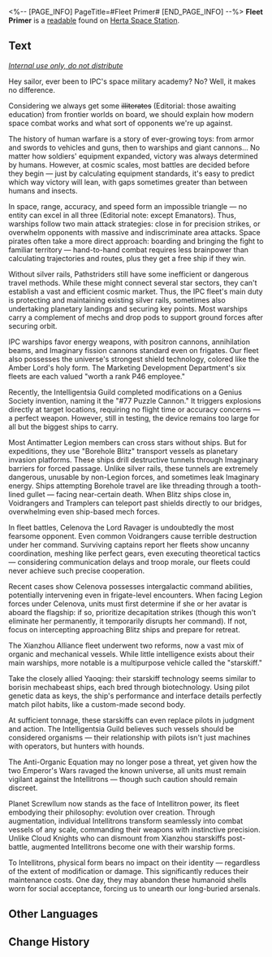 <%-- [PAGE_INFO]
PageTitle=#Fleet Primer#
[END_PAGE_INFO] --%>
{{Readable Infobox
|id           = 529
|partIds      = 190857
|title        = 
|image        = Item Journal.png
|world        = Herta Space Station
|parts        = 1
|author       = <!--to be added-->
|description  = An educational handbook compiled by IPC, distributed to fleet members to cover essential combat knowledge for space operations.
|part1        = Fleet Primer
|source1      = {{cx|Source missing}}
|characters   = Celenova; Qlipoth; Screwllum
|factions     = Antimatter Legion; Genius Society; Intelligentsia Guild; Interastral Peace Corporation; Lord Ravager
}}
'''Fleet Primer''' is a [[readable]] found on [[Herta Space Station]].
<!--
==Location==
{{Map Embed|<map name>|<marker id>}}
-->
==Text==
''<u>Internal use only, do not distribute</u>''

Hey sailor, ever been to IPC's space military academy? No? Well, it makes no difference.

Considering we always get some <s>illiterates</s> (Editorial: those awaiting education) from frontier worlds on board, we should explain how modern space combat works and what sort of opponents we're up against.

The history of human warfare is a story of ever-growing toys: from armor and swords to vehicles and guns, then to warships and giant cannons... No matter how soldiers' equipment expanded, victory was always determined by humans. However, at cosmic scales, most battles are decided before they begin &mdash; just by calculating equipment standards, it's easy to predict which way victory will lean, with gaps sometimes greater than between humans and insects.

In space, range, accuracy, and speed form an impossible triangle &mdash; no entity can excel in all three (Editorial note: except Emanators). Thus, warships follow two main attack strategies: close in for precision strikes, or overwhelm opponents with massive and indiscriminate area attacks. Space pirates often take a more direct approach: boarding and bringing the fight to familiar territory &mdash; hand-to-hand combat requires less brainpower than calculating trajectories and routes, plus they get a free ship if they win.

{{Size|28|'''Interastral Peace Corporation'''}}

Without silver rails, Pathstriders still have some inefficient or dangerous travel methods. While these might connect several star sectors, they can't establish a vast and efficient cosmic market. Thus, the IPC fleet's main duty is protecting and maintaining existing silver rails, sometimes also undertaking planetary landings and securing key points. Most warships carry a complement of mechs and drop pods to support ground forces after securing orbit.

IPC warships favor energy weapons, with positron cannons, annihilation beams, and Imaginary fission cannons standard even on frigates. Our fleet also possesses the universe's strongest shield technology, colored like the Amber Lord's holy form. The Marketing Development Department's six fleets are each valued "worth a rank P46 employee."

Recently, the Intelligentsia Guild completed modifications on a Genius Society invention, naming it the "#77 Puzzle Cannon." It triggers explosions directly at target locations, requiring no flight time or accuracy concerns &mdash; a perfect weapon. However, still in testing, the device remains too large for all but the biggest ships to carry.

{{Size|28|'''Antimatter Legion'''}}

Most Antimatter Legion members can cross stars without ships. But for expeditions, they use "Borehole Blitz" transport vessels as planetary invasion platforms. These ships drill destructive tunnels through Imaginary barriers for forced passage. Unlike silver rails, these tunnels are extremely dangerous, unusable by non-Legion forces, and sometimes leak Imaginary energy. Ships attempting Borehole travel are like threading through a tooth-lined gullet &mdash; facing near-certain death. When Blitz ships close in, Voidrangers and Tramplers can teleport past shields directly to our bridges, overwhelming even ship-based mech forces.

In fleet battles, Celenova the Lord Ravager is undoubtedly the most fearsome opponent. Even common Voidrangers cause terrible destruction under her command. Surviving captains report her fleets show uncanny coordination, meshing like perfect gears, even executing theoretical tactics &mdash; considering communication delays and troop morale, our fleets could never achieve such precise cooperation.

Recent cases show Celenova possesses intergalactic command abilities, potentially intervening even in frigate-level encounters. When facing Legion forces under Celenova, units must first determine if she or her avatar is aboard the flagship: if so, prioritize decapitation strikes (though this won't eliminate her permanently, it temporarily disrupts her command). If not, focus on intercepting approaching Blitz ships and prepare for retreat.

{{Size|28|'''The Xianzhou Alliance'''}}

The Xianzhou Alliance fleet underwent two reforms, now a vast mix of organic and mechanical vessels. While little intelligence exists about their main warships, more notable is a multipurpose vehicle called the "starskiff."

Take the closely allied Yaoqing: their starskiff technology seems similar to borisin mechabeast ships, each bred through biotechnology. Using pilot genetic data as keys, the ship's performance and interface details perfectly match pilot habits, like a custom-made second body.

At sufficient tonnage, these starskiffs can even replace pilots in judgment and action. The Intelligentsia Guild believes such vessels should be considered organisms &mdash; their relationship with pilots isn't just machines with operators, but hunters with hounds.

{{Size|28|'''Planet Screwllum'''}}

The Anti-Organic Equation may no longer pose a threat, yet given how the two Emperor's Wars ravaged the known universe, all units must remain vigilant against the Intellitrons &mdash; though such caution should remain discreet.

Planet Screwllum now stands as the face of Intellitron power, its fleet embodying their philosophy: evolution over creation. Through augmentation, individual Intellitrons transform seamlessly into combat vessels of any scale, commanding their weapons with instinctive precision. Unlike Cloud Knights who can dismount from Xianzhou starskiffs post-battle, augmented Intellitrons become one with their warship forms.

To Intellitrons, physical form bears no impact on their identity &mdash; regardless of the extent of modification or damage. This significantly reduces their maintenance costs. One day, they may abandon these humanoid shells worn for social acceptance, forcing us to unearth our long-buried arsenals.

<!--
==Trivia==
* 
-->
==Other Languages==
{{Other Languages
|en   = Fleet Primer
|zhs  = 舰队基础知识手册
|zht  = 艦隊基礎知識手冊
|ja   = 艦隊基礎知識ハンドブック
|ko   = 함대 기초 지식 매뉴얼
|es   = Manual básico de la flota
|fr   = Guide de la flotte
|ru   = Флотский справочник
|th   = คู่มือพื้นฐานของกองเรือ
|vi   = Sổ Tay Kiến Thức Cơ Bản Về Hạm Đội
|de   = Basiswissen für Flottenbesatzung
|id   = Panduan Dasar Armada
|pt   = Manual da Frota
}}

==Change History==
{{Change History|3.2}}